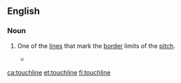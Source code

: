 ==English==

===Noun===
{{en-noun}}

# {{label|en|sports}} One of the [[line]]s that mark the [[border]] limits of the [[pitch]].
#* {{quote-news
|date=April 21, 2012
|author=Jonathan Jurejko
|title=Newcastle 3-0 Stoke
|work=BBC Sport
|url=http://www.bbc.co.uk/sport/0/football/17711736
|page=
|passage=French winger Hatem Ben Arfa has also taken plenty of plaudits recently and he was the architect of the opening goal with some superb trickery on the left '''touchline'''.}}

[[ca:touchline]]
[[et:touchline]]
[[fi:touchline]]